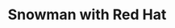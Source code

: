 ---
title: "Snowman with Red Hat"
subtitle: ""
creator: ""
categories: ["christmas"]
featuredImage: "../src/assets/images/item/christmas/DSC02629.png"
views: ["../src/assets/images/item/christmas/DSC02629.png","../src/assets/images/item/christmas/DSC02630.png","../src/assets/images/item/christmas/DSC02631.png","../src/assets/images/item/christmas/DSC02632.png","../src/assets/images/item/christmas/DSC02633.png","../src/assets/images/item/christmas/DSC02634.png"]
nextItem: []
---